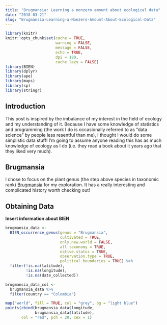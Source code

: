 ```yaml
---
title: "Brugmansia: Learning a nonzero amount about ecological data"
date: "2018-03-21"
slug: "Brugmansia-Learning-a-Nonzero-Amount-About-Ecological-Data"
---
```



```r
library(knitr)
knitr::opts_chunk$set(cache = TRUE, 
                      warning = FALSE, 
                      message = FALSE, 
                      echo = TRUE, 
                      dpi = 180, 
                      cache.lazy = FALSE)
library(BIEN)
library(dplyr)
library(ape)
library(maps)
library(sp)
library(stringr)
```


## Introduction
This post is inspired by the imbalance of my interest in the field of ecology and my understanding of it. Because I have some knowledge of statistics and programming (the work I do is occasionally referred to as "data science" by people less resentful than me), I thought I would do some simplistic data stuff! I'm going to assume anyone reading this has as much knowledge of ecology as I do (i.e. they read a book about it years ago that they liked very much).

## Brugmansia
I chose to focus on the plant genus (the step above species in taxonomic rank) [Brugmansia](https://en.wikipedia.org/wiki/Brugmansia) for my exploration. It has a really interesting and complicated history worth checking out!

## Obtaining Data
**Insert information about BIEN**
  
``` r
brugmansia_data <- 
  BIEN_occurrence_genus(genus = "Brugmansia",
                        cultivated = TRUE,
                        only.new.world = FALSE,
                        all.taxonomy = TRUE,
                        native.status = TRUE,
                        observation.type = TRUE,
                        political.boundaries = TRUE) %>% 
  filter(!is.na(latitude),
         !is.na(longitude),
         !is.na(date_collected))

brugmansia_data_col <-
  brugmansia_data %>% 
  filter(country == "Colombia")

map("world", fill = TRUE, col = "grey", bg = "light blue")
points(cbind(brugmansia_data$longitude,
             brugmansia_data$latitude),
       col = "red", pch = 20, cex = 1)

```
